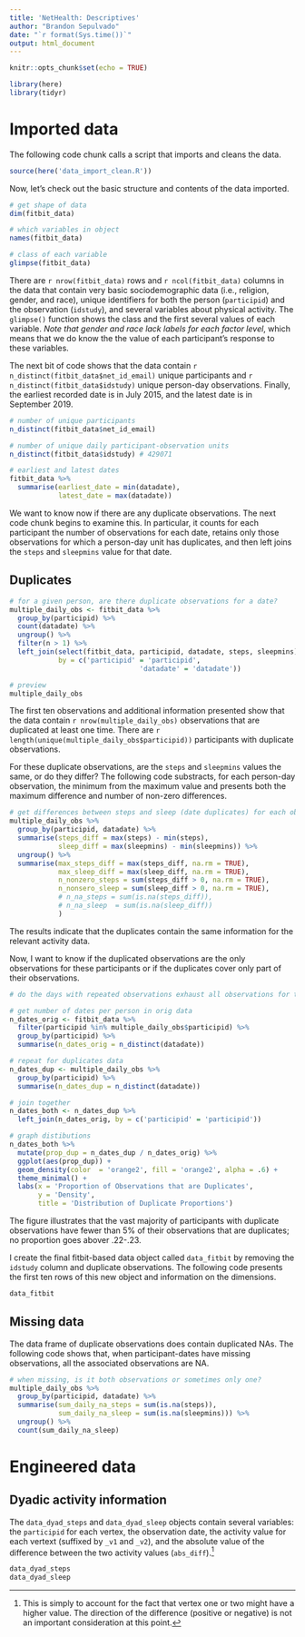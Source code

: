 ```yaml
---
title: 'NetHealth: Descriptives'
author: "Brandon Sepulvado"
date: "`r format(Sys.time())`"
output: html_document
---
```


```r
knitr::opts_chunk$set(echo = TRUE)
```

```r
library(here)
library(tidyr)
```

# Imported data

The following code chunk calls a script that imports and cleans the data.

```r
source(here('data_import_clean.R'))
```

Now, let's check out the basic structure and contents of the data imported.

```r
# get shape of data
dim(fitbit_data)

# which variables in object
names(fitbit_data)

# class of each variable
glimpse(fitbit_data)
```

There are `r nrow(fitbit_data)` rows and `r ncol(fitbit_data)` columns in the data that contain very basic sociodemographic data (i.e., religion, gender, and race), unique identifiers for both the person (`participid`) and the observation (`idstudy`), and several variables about physical activity. The `glimpse()` function shows the class and the first several values of each variable. *Note that gender and race lack labels for each factor level*, which means that we do know the the value of each participant's response to these variables. 

The next bit of code shows that the data contain `r n_distinct(fitbit_data$net_id_email)` unique participants and `r n_distinct(fitbit_data$idstudy)` unique person-day observations. Finally, the earliest recorded date is in July 2015, and the latest date is in September 2019. 

```r
# number of unique participants
n_distinct(fitbit_data$net_id_email)

# number of unique daily participant-observation units
n_distinct(fitbit_data$idstudy) # 429071

# earliest and latest dates
fitbit_data %>% 
  summarise(earliest_date = min(datadate),
            latest_date = max(datadate))
```

We want to know now if there are any duplicate observations. The next code chunk begins to examine this. In particular, it counts for each participant the number of observations for each date, retains only those observations for which a person-day unit has duplicates, and then left joins the `steps` and `sleepmins` value for that date. 

## Duplicates

```r
# for a given person, are there duplicate observations for a date?
multiple_daily_obs <- fitbit_data %>% 
  group_by(participid) %>% 
  count(datadate) %>% 
  ungroup() %>% 
  filter(n > 1) %>% 
  left_join(select(fitbit_data, participid, datadate, steps, sleepmins), 
            by = c('participid' = 'participid',
                                'datadate' = 'datadate'))

# preview
multiple_daily_obs
```

The first ten observations and additional information presented show that the data contain `r nrow(multiple_daily_obs)` observations that are duplicated at least one time. There are `r length(unique(multiple_daily_obs$participid))` participants with duplicate observations. 

For these duplicate observations, are the `steps` and `sleepmins` values the same, or do they differ? The following code substracts, for each person-day observation, the minimum from the maximum value and presents both the maximum difference and number of non-zero differences. 

```r
# get differences between steps and sleep (date duplicates) for each obs
multiple_daily_obs %>% 
  group_by(participid, datadate) %>% 
  summarise(steps_diff = max(steps) - min(steps),
            sleep_diff = max(sleepmins) - min(sleepmins)) %>% 
  ungroup() %>% 
  summarise(max_steps_diff = max(steps_diff, na.rm = TRUE),
            max_sleep_diff = max(sleep_diff, na.rm = TRUE),
            n_nonzero_steps = sum(steps_diff > 0, na.rm = TRUE),
            n_nonsero_sleep = sum(sleep_diff > 0, na.rm = TRUE),
            # n_na_steps = sum(is.na(steps_diff)),
            # n_na_sleep  = sum(is.na(sleep_diff))
            )
```

The results indicate that the duplicates contain the same information for the relevant activity data. 

Now, I want to know if the duplicated observations are the only observations for these participants or if the duplicates cover only part of their observations.

```r
# do the days with repeated observations exhaust all observations for these ids?

# get number of dates per person in orig data
n_dates_orig <- fitbit_data %>% 
  filter(participid %in% multiple_daily_obs$participid) %>% 
  group_by(participid) %>% 
  summarise(n_dates_orig = n_distinct(datadate))

# repeat for duplicates data
n_dates_dup <- multiple_daily_obs %>% 
  group_by(participid) %>% 
  summarise(n_dates_dup = n_distinct(datadate)) 

# join together
n_dates_both <- n_dates_dup %>% 
  left_join(n_dates_orig, by = c('participid' = 'participid'))

# graph distibutions
n_dates_both %>% 
  mutate(prop_dup = n_dates_dup / n_dates_orig) %>% 
  ggplot(aes(prop_dup)) +
  geom_density(color  = 'orange2', fill = 'orange2', alpha = .6) +
  theme_minimal() +
  labs(x = 'Proportion of Observations that are Duplicates',
       y = 'Density',
       title = 'Distribution of Duplicate Proportions')
```

The figure illustrates that the vast majority of participants with duplicate observations have fewer than 5% of their observations that are duplicates; no proportion goes abover .22-.23.

I create the final fitbit-based data object called `data_fitbit` by removing the `idstudy` column and duplicate observations. The following code presents the first ten rows of this new object and information on the dimensions.

```r
data_fitbit
```



## Missing data

The data frame of duplicate observations does contain duplicated NAs. The following code shows that, when participant-dates have missing observations, all the associated observations are NA. 

```r
# when missing, is it both observations or sometimes only one?
multiple_daily_obs %>% 
  group_by(participid, datadate) %>% 
  summarise(sum_daily_na_steps = sum(is.na(steps)),
            sum_daily_na_sleep = sum(is.na(sleepmins))) %>% 
  ungroup() %>% 
  count(sum_daily_na_sleep)

```



# Engineered data

## Dyadic activity information

The `data_dyad_steps` and `data_dyad_sleep` objects contain several variables: the `participid` for each vertex, the observation date, the activity value for each vertext (suffixed by `_v1` and `_v2`), and the absolute value of the difference between the two activity values (`abs_diff`).[^1]

[^1]: This is simply to account for the fact that vertex one or two might have a higher value. The direction of the difference (positive or negative) is not an important consideration at this point.

```r
data_dyad_steps
data_dyad_sleep
```

